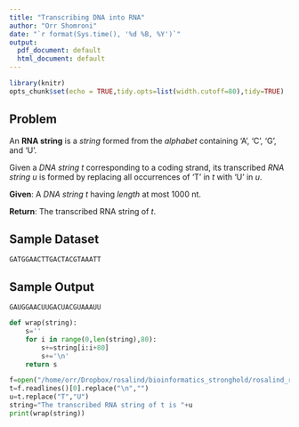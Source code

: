 ```yaml
---
title: "Transcribing DNA into RNA"
author: "Orr Shomroni"
date: "`r format(Sys.time(), '%d %B, %Y')`"
output:
  pdf_document: default
  html_document: default
---
```


```r
library(knitr)
opts_chunk$set(echo = TRUE,tidy.opts=list(width.cutoff=80),tidy=TRUE)
```

## Problem

An **RNA string** is a *string* formed from the *alphabet* containing 'A', 'C', 'G', and 'U'.

Given a *DNA string* _t_ corresponding to a coding strand, its transcribed *RNA string* _u_ is formed by replacing all occurrences of 'T' in _t_ with 'U' in _u_.

**Given**: A *DNA string* _t_ having *length* at most 1000 nt.

**Return**: The transcribed RNA string of _t_.

## Sample Dataset

```
GATGGAACTTGACTACGTAAATT
```

## Sample Output

```
GAUGGAACUUGACUACGUAAAUU
```

```python
def wrap(string):
    s=''
    for i in range(0,len(string),80):
        s+=string[i:i+80]
        s+='\n'
    return s

f=open("/home/orr/Dropbox/rosalind/bioinformatics_stronghold/rosalind_rna.txt",'r')
t=f.readlines()[0].replace("\n","")
u=t.replace("T","U")
string="The transcribed RNA string of t is "+u
print(wrap(string))
```